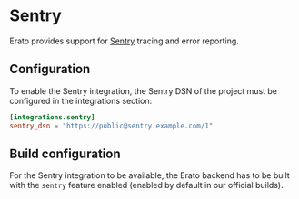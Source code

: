 # Sentry

Erato provides support for [Sentry](https://sentry.io/) tracing and error reporting.

## Configuration

To enable the Sentry integration, the Sentry DSN of the project must be configured in the integrations section:

```toml filename="erato.toml"
[integrations.sentry]
sentry_dsn = "https://public@sentry.example.com/1"
```

## Build configuration

For the Sentry integration to be available, the Erato backend has to be built with the `sentry` feature enabled (enabled by default in our official builds).

